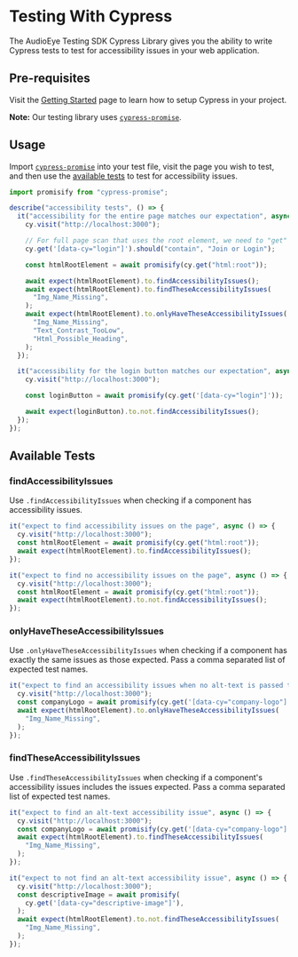# Testing With Cypress

The AudioEye Testing SDK Cypress Library gives you the ability to write Cypress tests to test for accessibility issues in your web application.

## Pre-requisites

Visit the [Getting Started](./get-started#cypress) page to learn how to setup Cypress in your project.

**Note:** Our testing library uses [`cypress-promise`](https://www.npmjs.com/package/cypress-promise).

## Usage

Import [`cypress-promise`](https://www.npmjs.com/package/cypress-promise) into your test file, visit the page you wish to test, and then use the [available tests](#available-tests) to test for accessibility issues.

```javascript
import promisify from "cypress-promise";

describe("accessibility tests", () => {
  it("accessibility for the entire page matches our expectation", async () => {
    cy.visit("http://localhost:3000");

    // For full page scan that uses the root element, we need to "get" something first otherwise the page won't be settled
    cy.get('[data-cy="login"]').should("contain", "Join or Login");

    const htmlRootElement = await promisify(cy.get("html:root"));

    await expect(htmlRootElement).to.findAccessibilityIssues();
    await expect(htmlRootElement).to.findTheseAccessibilityIssues(
      "Img_Name_Missing",
    );
    await expect(htmlRootElement).to.onlyHaveTheseAccessibilityIssues(
      "Img_Name_Missing",
      "Text_Contrast_TooLow",
      "Html_Possible_Heading",
    );
  });

  it("accessibility for the login button matches our expectation", async () => {
    cy.visit("http://localhost:3000");

    const loginButton = await promisify(cy.get('[data-cy="login"]'));

    await expect(loginButton).to.not.findAccessibilityIssues();
  });
});
```

## Available Tests

### findAccessibilityIssues

Use `.findAccessibilityIssues` when checking if a component has accessibility issues.

```javascript
it("expect to find accessibility issues on the page", async () => {
  cy.visit("http://localhost:3000");
  const htmlRootElement = await promisify(cy.get("html:root"));
  await expect(htmlRootElement).to.findAccessibilityIssues();
});
```

```javascript
it("expect to find no accessibility issues on the page", async () => {
  cy.visit("http://localhost:3000");
  const htmlRootElement = await promisify(cy.get("html:root"));
  await expect(htmlRootElement).to.not.findAccessibilityIssues();
});
```

### onlyHaveTheseAccessibilityIssues

Use `.onlyHaveTheseAccessibilityIssues` when checking if a component has exactly the same issues as those expected. Pass a comma separated list of expected test names.

```javascript
it("expect to find an accessibility issues when no alt-text is passed to component", async () => {
  cy.visit("http://localhost:3000");
  const companyLogo = await promisify(cy.get('[data-cy="company-logo"]'));
  await expect(htmlRootElement).to.onlyHaveTheseAccessibilityIssues(
    "Img_Name_Missing",
  );
});
```

### findTheseAccessibilityIssues

Use `.findTheseAccessibilityIssues` when checking if a component's accessibility issues includes the issues expected. Pass a comma separated list of expected test names.

```javascript
it("expect to find an alt-text accessibility issue", async () => {
  cy.visit("http://localhost:3000");
  const companyLogo = await promisify(cy.get('[data-cy="company-logo"]'));
  await expect(htmlRootElement).to.findTheseAccessibilityIssues(
    "Img_Name_Missing",
  );
});
```

```javascript
it("expect to not find an alt-text accessibility issue", async () => {
  cy.visit("http://localhost:3000");
  const descriptiveImage = await promisify(
    cy.get('[data-cy="descriptive-image"]'),
  );
  await expect(htmlRootElement).to.not.findTheseAccessibilityIssues(
    "Img_Name_Missing",
  );
});
```
